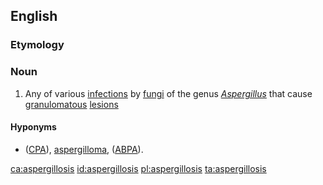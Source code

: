 ==English==

===Etymology===
{{m|mul|Aspergillus}} {{suffix||osis|lang=en}}

===Noun===
{{wikipedia}}
{{en-noun|aspergilloses}}

# {{lb|en|medicine}} Any of various [[infection]]s by [[fungus|fungi]] of the genus ''[[Aspergillus]]'' that cause [[granulomatous]] [[lesion]]s

====Hyponyms====
* {{sense|infection by ''Aspergillus''}} {{vern|chronic pulmonary aspergillosis}} ([[CPA]]), [[aspergilloma]], {{vern|allergic bronchopulmonary aspergillosis}} ([[ABPA]]).

[[ca:aspergillosis]]
[[id:aspergillosis]]
[[pl:aspergillosis]]
[[ta:aspergillosis]]